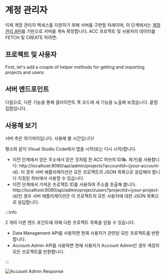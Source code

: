 

# 계정 관리자

이제 계정 관리자 액세스를 지원하기 위해 서버를 구현할 차례이며, 이 단계에서는 
[계정 관리 API](https://aps.autodesk.com/en/docs/acc/v1/overview/field-guide/admin/)를 기반으로 서버를 계속 확장합니다.
ACC 프로젝트 및 사용자의 데이터를 FETCH 및 CREATE 하려면:

## 프로젝트 및 사용자

First, let's add a couple of helper methods for getting and importing projects and users:

<NodeJsVsCodeHubs />

## 서버 엔드포인트

다음으로, 다른 기능을 통해 클라이언트 쪽 코드에 새 기능을 노출해 보겠습니다.
끝점 집합입니다.

<NodeJsVsCodeEndpoints />

## 사용해 보기

서버 측은 여기까지입니다. 사용해 볼 시간입니다!

평소와 같이 Visual Studio Code에서 앱을 시작(또는 다시 시작)합니다. 
- 이전 단계에서 얻은 주소에서 얻은 것처럼 한 ACC 허브의 ID(**b.** 제거)를 사용합니다: http://localhost:8080/api/admin/projects?accountId={your-account-id}.
이 경우 서버 애플리케이션은 모든 프로젝트의 JSON 목록으로 응답해야 합니다
지정된 허브에서 사용할 수 있습니다.
- 이전 단계에서 가져온 프로젝트 ID를 사용하여 주소를 호출해 봅니다. 
http://localhost:8080/api/admin/project/users?projectId={your-project-id}인 경우 서버 애플리케이션은
이 프로젝트의 모든 사용자에 대한 JSON 목록으로 응답합니다.



:::info

2 개의 다른 엔드 포인트에 의해 다른 프로젝트 목록을 얻을 수 있습니다.
- Data Management API를 사용하면 현재 사용자가 관련된 모든 프로젝트를 반환합니다.
- Account Admin API를 사용하면 현재 사용자가 Account Admin인 경우 계정의 모든 프로젝트를 반환합니다.


:::



![Account Admin Response](./_shared/account-admin.webp)
